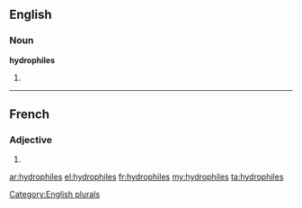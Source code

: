 ==English==

===Noun===
'''hydrophiles'''

# {{plural of|[[hydrophile]]}}

[[Category:English plurals]]

----

==French==

===Adjective===
{{fr-adj-form}} {{m|f|p}}

# {{form of|plural|[[hydrophile]]|lang=fr}}

[[ar:hydrophiles]]
[[el:hydrophiles]]
[[fr:hydrophiles]]
[[my:hydrophiles]]
[[ta:hydrophiles]]